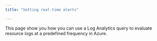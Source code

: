 ```yaml
---
title: "Setting real-time alerts"

---
```


This page show you how you can use a Log Analytics query to evaluate resource logs at a predefined frequency in Azure.
